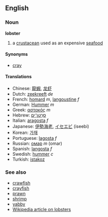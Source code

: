==English==
===Noun===
'''lobster'''<!-- also used for the plural? -->

# a [[crustacean]] used as an expensive [[seafood]]

====Synonyms====
*[[cray]]

====Translations====
*Chinese: [[龍蝦]], [[龙虾]]
*Dutch: [[zeekreeft]] ''de''
*French: [[homard]] ''m'', [[langoustine]] ''f''
*German: [[Hummer]] ''m''
*Greek: [[αστακός]] ''m''
*Hebrew: [[סרטן־ים|סַרְטַן־יָם]]
*Italian: [[aragosta]] ''f''
*Japanese: [[伊勢海老]], [[イセエビ]] (iseebi)
*Korean: [[가재]]
*Portuguese: [[lagosta]] ''f''
*Russian: [[омар]] ''m'' (omar)
*Spanish: [[langosta]] ''f''
*Swedish: [[hummer]] ''c''
*Turkish: [[istakoz]]

===See also===
*[[crawfish]]
*[[crayfish]]
*[[prawn]]
*[[shrimp]]
*[[yabby]]
*[[w:Lobster|Wikipedia article on lobsters]]